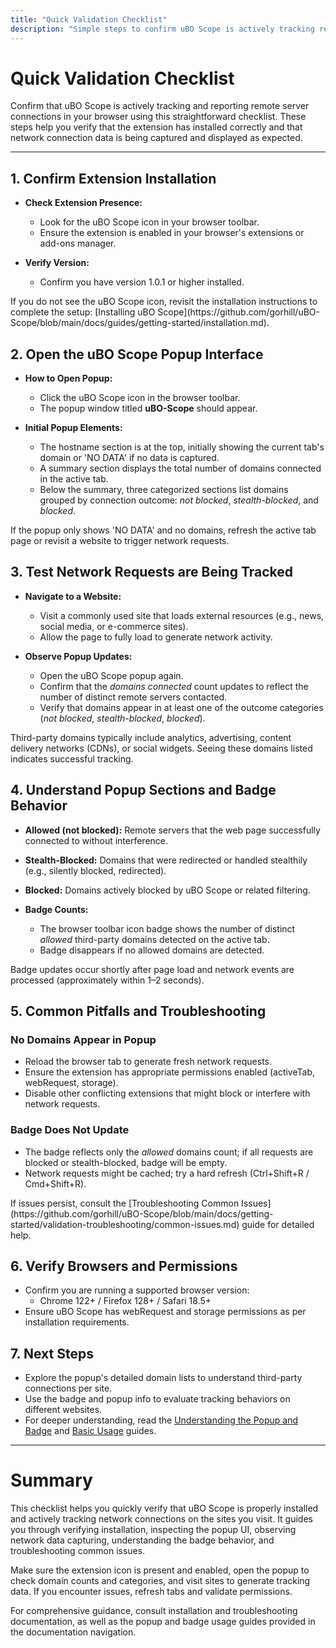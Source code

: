 ```yaml
---
title: "Quick Validation Checklist"
description: "Simple steps to confirm uBO Scope is actively tracking remote server connections in your browser. Follow this checklist to see if everything is working as intended right after installation."
---
```


# Quick Validation Checklist

Confirm that uBO Scope is actively tracking and reporting remote server connections in your browser using this straightforward checklist. These steps help you verify that the extension has installed correctly and that network connection data is being captured and displayed as expected.

---

## 1. Confirm Extension Installation

- **Check Extension Presence:**
  - Look for the uBO Scope icon in your browser toolbar.
  - Ensure the extension is enabled in your browser's extensions or add-ons manager.

- **Verify Version:**
  - Confirm you have version 1.0.1 or higher installed.

<Tip>
If you do not see the uBO Scope icon, revisit the installation instructions to complete the setup: [Installing uBO Scope](https://github.com/gorhill/uBO-Scope/blob/main/docs/guides/getting-started/installation.md).
</Tip>

## 2. Open the uBO Scope Popup Interface

- **How to Open Popup:**
  - Click the uBO Scope icon in the browser toolbar.
  - The popup window titled **uBO-Scope** should appear.

- **Initial Popup Elements:**
  - The hostname section is at the top, initially showing the current tab's domain or 'NO DATA' if no data is captured.
  - A summary section displays the total number of domains connected in the active tab.
  - Below the summary, three categorized sections list domains grouped by connection outcome: _not blocked_, _stealth-blocked_, and _blocked_.

<Note>
If the popup only shows 'NO DATA' and no domains, refresh the active tab page or revisit a website to trigger network requests.
</Note>

## 3. Test Network Requests are Being Tracked

- **Navigate to a Website:**
  - Visit a commonly used site that loads external resources (e.g., news, social media, or e-commerce sites).
  - Allow the page to fully load to generate network activity.

- **Observe Popup Updates:**
  - Open the uBO Scope popup again.
  - Confirm that the _domains connected_ count updates to reflect the number of distinct remote servers contacted.
  - Verify that domains appear in at least one of the outcome categories (_not blocked_, _stealth-blocked_, _blocked_).

<Tip>
Third-party domains typically include analytics, advertising, content delivery networks (CDNs), or social widgets. Seeing these domains listed indicates successful tracking.
</Tip>

## 4. Understand Popup Sections and Badge Behavior

- **Allowed (not blocked):** Remote servers that the web page successfully connected to without interference.
- **Stealth-Blocked:** Domains that were redirected or handled stealthily (e.g., silently blocked, redirected).
- **Blocked:** Domains actively blocked by uBO Scope or related filtering.

- **Badge Counts:**
  - The browser toolbar icon badge shows the number of distinct _allowed_ third-party domains detected on the active tab.
  - Badge disappears if no allowed domains are detected.

<Note>
Badge updates occur shortly after page load and network events are processed (approximately within 1–2 seconds).
</Note>

## 5. Common Pitfalls and Troubleshooting

### No Domains Appear in Popup

- Reload the browser tab to generate fresh network requests.
- Ensure the extension has appropriate permissions enabled (activeTab, webRequest, storage).
- Disable other conflicting extensions that might block or interfere with network requests.

### Badge Does Not Update

- The badge reflects only the _allowed_ domains count; if all requests are blocked or stealth-blocked, badge will be empty.
- Network requests might be cached; try a hard refresh (Ctrl+Shift+R / Cmd+Shift+R).

<Tip>
If issues persist, consult the [Troubleshooting Common Issues](https://github.com/gorhill/uBO-Scope/blob/main/docs/getting-started/validation-troubleshooting/common-issues.md) guide for detailed help.
</Tip>

## 6. Verify Browsers and Permissions

- Confirm you are running a supported browser version:
  - Chrome 122+ / Firefox 128+ / Safari 18.5+
- Ensure uBO Scope has webRequest and storage permissions as per installation requirements.

## 7. Next Steps

- Explore the popup's detailed domain lists to understand third-party connections per site.
- Use the badge and popup info to evaluate tracking behaviors on different websites.
- For deeper understanding, read the [Understanding the Popup and Badge](https://github.com/gorhill/uBO-Scope/blob/main/docs/guides/getting-started/understanding-ui-badge.md) and [Basic Usage](https://github.com/gorhill/uBO-Scope/blob/main/docs/guides/getting-started/basic-usage.md) guides.

---

# Summary
This checklist helps you quickly verify that uBO Scope is properly installed and actively tracking network connections on the sites you visit. It guides you through verifying installation, inspecting the popup UI, observing network data capturing, understanding the badge behavior, and troubleshooting common issues.

Make sure the extension icon is present and enabled, open the popup to check domain counts and categories, and visit sites to generate tracking data. If you encounter issues, refresh tabs and validate permissions.

For comprehensive guidance, consult installation and troubleshooting documentation, as well as the popup and badge usage guides provided in the documentation navigation.